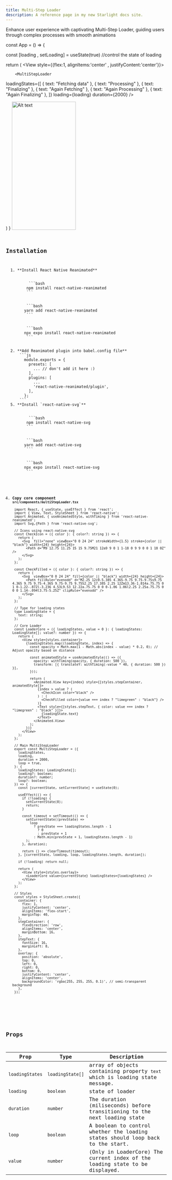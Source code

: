 ```yaml
---
title: Multi-Step Loader
description: A reference page in my new Starlight docs site.
---
```


Enhance user experience with captivating Multi-Step Loader, guiding users through complex processes with smooth animations






const App = () => {

  const [loading , setLoading] = useState(true) //control the state of loading

  return (
    <View style={{flex:1, alignItems:'center' , justifyContent:'center'}}>
    
        <MultiStepLoader
  loadingStates={[
    { text: "Fetching data" },
    { text: "Processing" },
    { text: "Finalizing" },
    { text: "Again Fetching" },
    { text: "Again Processing" },
    { text: "Again Finalizing" },
  ]}
  loading={loading}
  duration={2000}
        />

  </View>
    )
}


<Tabs>
  <TabItem label="Preview"><img src="https://i.ibb.co/SQXT9gL/Multi-Step-Loader-ezgif-com-video-to-webp-converter.webp" alt="Alt text" height="400" width="200" 
  style={{ display: 'block', margin: '0 auto' }}/>
</TabItem>
  <TabItem label="Code"><Code code={exampleCode} lang="js" title={fileName} mark={highlights} /></TabItem>
</Tabs>

## Installation


<Steps>
  1. **Install React Native Reanimated**
     <Tabs>
       <TabItem label="NPM">
          ```bash
         npm install react-native-reanimated
         ```
       </TabItem>
       <TabItem label="YARN">
         ```bash
        yarn add react-native-reanimated
         ```
       </TabItem>
       <TabItem label="EXPO">
         ```bash
        npx expo install react-native-reanimated
         ```
       </TabItem>
     </Tabs>
  2. **Add Reanimated plugin into babel.config file**
      ```js
        module.exports = {
          presets: [
            ... // don't add it here :)
          ],
          plugins: [
            ...
            'react-native-reanimated/plugin',
          ],
        };
      ```
  5. **Install `react-native-svg`**
     <Tabs>
       <TabItem label="NPM">
          ```bash
         npm install react-native-svg
         ```
       </TabItem>
       <TabItem label="YARN">
         ```bash
        yarn add react-native-svg
         ```
       </TabItem>
       <TabItem label="EXPO">
         ```bash
        npx expo install react-native-svg
         ```
       </TabItem>
     </Tabs>

  4. **Copy core component `src/components/multiStepLoader.tsx`**
     ```tsx
      import React, { useState, useEffect } from 'react';
      import { View, Text, StyleSheet } from 'react-native';
      import Animated, { useAnimatedStyle, withTiming } from 'react-native-reanimated';
      import Svg,{Path } from 'react-native-svg';

      // Icons using react-native-svg
      const CheckIcon = ({ color }: { color?: string }) => {
        return (
          <Svg  fill="none" viewBox="0 0 24 24" strokeWidth={1.5} stroke={color || "black"} width={24} height={24}>
            <Path d="M9 12.75 11.25 15 15 9.75M21 12a9 9 0 1 1-18 0 9 9 0 0 1 18 0Z" />
          </Svg>
        );
      };

      const CheckFilled = ({ color }: { color?: string }) => {
        return (
          <Svg  viewBox="0 0 24 24" fill={color || "black"} width={24} height={24}>
            <Path fillRule="evenodd" d="M2.25 12c0-5.385 4.365-9.75 9.75-9.75s9.75 4.365 9.75 9.75-4.365 9.75-9.75 9.75S2.25 17.385 2.25 12Zm13.36-1.814a.75.75 0 1 0-1.22-.872l-3.236 4.53L9.53 12.22a.75.75 0 0 0-1.06 1.06l2.25 2.25a.75.75 0 0 0 1.14-.094l3.75-5.25Z" clipRule="evenodd" />
          </Svg>
        );
      };

      // Type for loading states
      type LoadingState = {
        text: string;
      };

      // Core Loader
      const LoaderCore = ({ loadingStates, value = 0 }: { loadingStates: LoadingState[]; value?: number }) => {
        return (
          <View style={styles.container}>
            {loadingStates.map((loadingState, index) => {
              const opacity = Math.max(1 - Math.abs(index - value) * 0.2, 0); // Adjust opacity based on distance

              const animatedStyle = useAnimatedStyle(() => ({
                opacity: withTiming(opacity, { duration: 500 }),
                transform: [{ translateY: withTiming(-value * 40, { duration: 500 }) }],
              }));

              return (
                <Animated.View key={index} style={[styles.stepContainer, animatedStyle]}>
                  {index > value ? (
                    <CheckIcon color="black" />
                  ) : (
                    <CheckFilled color={value === index ? "limegreen" : "black"} />
                  )}
                  <Text style={[styles.stepText, { color: value === index ? "limegreen" : "black" }]}>
                    {loadingState.text}
                  </Text>
                </Animated.View>
              );
            })}
          </View>
        );
      };

      // Main MultiStepLoader
      export const MultiStepLoader = ({
        loadingStates,
        loading,
        duration = 2000,
        loop = true,
      }: {
        loadingStates: LoadingState[];
        loading?: boolean;
        duration?: number;
        loop?: boolean;
      }) => {
        const [currentState, setCurrentState] = useState(0);

        useEffect(() => {
          if (!loading) {
            setCurrentState(0);
            return;
          }

          const timeout = setTimeout(() => {
            setCurrentState((prevState) =>
              loop
                ? prevState === loadingStates.length - 1
                  ? 0
                  : prevState + 1
                : Math.min(prevState + 1, loadingStates.length - 1)
            );
          }, duration);

          return () => clearTimeout(timeout);
        }, [currentState, loading, loop, loadingStates.length, duration]);

        if (!loading) return null;

        return (
          <View style={styles.overlay}>
            <LoaderCore value={currentState} loadingStates={loadingStates} />
          </View>
        );
      };

      // Styles
      const styles = StyleSheet.create({
        container: {
          flex: 1,
          justifyContent: 'center',
          alignItems: 'flex-start',
          marginTop: 40,
        },
        stepContainer: {
          flexDirection: 'row',
          alignItems: 'center',
          marginBottom: 16,
        },
        stepText: {
          fontSize: 16,
          marginLeft: 8,
        },
        overlay: {
          position: 'absolute',
          top: 0,
          left: 0,
          right: 0,
          bottom: 0,
          justifyContent: 'center',
          alignItems: 'center',
          backgroundColor: 'rgba(255, 255, 255, 0.1)', // semi-transparent background
        },
      });


     ```
    
</Steps>

 


## Props

| Prop      | Type     | Description                          |
|-------------|----------|--------------------------------------|
| `loadingStates`| `loadingState[]` | array of objects containing property `text` which is loading state message.  |
| `loading`| `boolean` | state of loader     |
| `duration`| `number`| The duration (miliseconds) before transitioning to the next loading state      |
| `loop`| `boolean` | A boolean to control whether the loading states should loop back to the start.|
| `value`| `number` | 	(Only in LoaderCore) The current index of the loading state to be displayed.|

